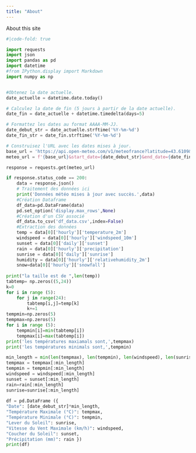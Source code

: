 ```yaml
---
title: "About"
---
```


About this site

```python
#|code-fold: true

import requests
import json
import pandas as pd
import datetime
#from IPython.display import Markdown
import numpy as np


#Obtenez la date actuelle.
date_actuelle = datetime.date.today()

# Calculez la date de fin (5 jours à partir de la date actuelle).
date_fin = date_actuelle + datetime.timedelta(days=5)

# Formattez les dates au format AAAA-MM-JJ.
date_debut_str = date_actuelle.strftime('%Y-%m-%d')
date_fin_str = date_fin.strftime('%Y-%m-%d')

# Construisez l'URL avec les dates mises à jour.
base_url = 'https://api.open-meteo.com/v1/meteofrance?latitude=43.6109&longitude=3.8763&hourly=temperature_2m,relativehumidity_2m,precipitation,rain,snowfall,weathercode,windspeed_10m&daily=sunrise,sunset&timezone=Europe%2FBerlin&start_date=2023-10-30&end_date=2023-11-03'
meteo_url = f'{base_url}&start_date={date_debut_str}&end_date={date_fin_str}'

response = requests.get(meteo_url)

if response.status_code == 200:
    data = response.json()
    # Traitement des données ici
    print('Données météo mises à jour avec succès.',data)
    #Création Dataframe
    df_data=pd.DataFrame(data)
    pd.set_option('display.max_rows',None)
    #Création d'un CSV associé
    df_data.to_csv('df_data.csv',index=False)
    #Extraction des données
    temp = data[0]['hourly']['temperature_2m']
    windspeed = data[0]['hourly']['windspeed_10m']
    sunset = data[0]['daily']['sunset']
    rain = data[0]['hourly']['precipitation']
    sunrise = data[0]['daily']['sunrise']
    humidity = data[0]['hourly']['relativehumidity_2m']
    snow=data[0]['hourly']['snowfall']
    
print("la taille est de ",len(temp))
tabtemp= np.zeros((5,24))
k=0
for i in range (5):
    for j in range(24):
        tabtemp[i,j]=temp[k]
        k+=1
tempmin=np.zeros(5)
tempmax=np.zeros(5)
for i in range (5):
    tempmin[i]=min(tabtemp[i])
    tempmax[i]=max(tabtemp[i])
print('les températures maxiamals sont,',tempmax)
print('les températures minimals sont,',tempmin)

min_length = min(len(tempmax), len(tempmin), len(windspeed), len(sunrise), len(sunset))
tempmax = tempmax[:min_length]
tempmin = tempmin[:min_length]
windspeed = windspeed[:min_length]
sunset = sunset[:min_length]
rain=rain[:min_length]
sunrise=sunrise[:min_length]
        
df = pd.DataFrame ({
"Date": [date_debut_str]*min_length,
"Température Maximale (°C)": tempmax,
"Température Minimale (°C)": tempmin,
"Lever du Soleil": sunrise,
"Vitesse du Vent Maximale (km/h)": windspeed,
"Coucher du Soleil": sunset,
"Précipitation (mm)": rain })
print(df)

```
